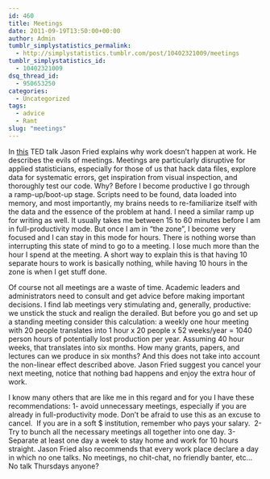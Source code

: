 ```yaml
---
id: 460
title: Meetings
date: 2011-09-19T13:50:00+00:00
author: Admin
tumblr_simplystatistics_permalink:
  - http://simplystatistics.tumblr.com/post/10402321009/meetings
tumblr_simplystatistics_id:
  - 10402321009
dsq_thread_id:
  - 950653250
categories:
  - Uncategorized
tags:
  - advice
  - Rant
slug: "meetings"
---
```

In <a href="http://www.ted.com/talks/jason_fried_why_work_doesn_t_happen_at_work.html" target="_blank">this</a> TED talk Jason Fried explains why work doesn&#8217;t happen at work. He describes the evils of meetings. Meetings are particularly disruptive for applied statisticians, especially for those of us that hack data files, explore data for systematic errors, get inspiration from visual inspection, and thoroughly test our code. Why? Before I become productive I go through a ramp-up/boot-up stage. Scripts need to be found, data loaded into memory, and most importantly, my brains needs to re-familiarize itself with the data and the essence of the problem at hand. I need a similar ramp up for writing as well. It usually takes me between 15 to 60 minutes before I am in full-productivity mode. But once I am in &#8220;the zone&#8221;, I become very focused and I can stay in this mode for hours. There is nothing worse than interrupting this state of mind to go to a meeting. I lose much more than the hour I spend at the meeting. A short way to explain this is that having 10 separate hours to work is basically nothing, while having 10 hours in the zone is when I get stuff done.

<!-- more -->Of course not all meetings are a waste of time. Academic leaders and administrators need to consult and get advice before making important decisions. I find lab meetings very stimulating and, generally, productive: we unstick the stuck and realign the derailed. But before you go and set up a standing meeting consider this calculation: a weekly one hour meeting with 20 people translates into 1 hour x 20 people x 52 weeks/year = 1040 person hours of potentially lost production per year. Assuming 40 hour weeks, that translates into six months. How many grants, papers, and lectures can we produce in six months? And this does not take into account the non-linear effect described above. Jason Fried suggest you cancel your next meeting, notice that nothing bad happens and enjoy the extra hour of work.

I know many others that are like me in this regard and for you I have these recommendations: 1- avoid unnecessary meetings, especially if you are already in full-productivity mode. Don&#8217;t be afraid to use this as an excuse to cancel.  If you are in a soft $ institution, remember who pays your salary.  2- Try to bunch all the necessary meetings all together into one day. 3- Separate at least one day a week to stay home and work for 10 hours straight. Jason Fried also recommends that every work place declare a day in which no one talks. No meetings, no chit-chat, no friendly banter, etc&#8230; No talk Thursdays anyone? 
